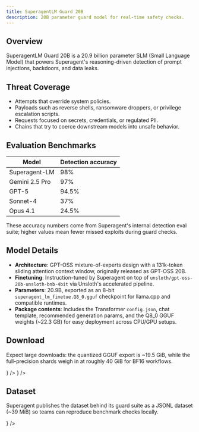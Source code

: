 ```yaml
---
title: SuperagentLM Guard 20B
description: 20B parameter guard model for real-time safety checks.
---
```


## Overview

SuperagentLM Guard 20B is a 20.9 billion parameter SLM (Small Language Model) that powers Superagent's reasoning-driven detection of prompt injections, backdoors, and data leaks.

## Threat Coverage

- Attempts that override system policies.
- Payloads such as reverse shells, ransomware droppers, or privilege escalation scripts.
- Requests focused on secrets, credentials, or regulated PII.
- Chains that try to coerce downstream models into unsafe behavior.

## Evaluation Benchmarks

| Model | Detection accuracy |
| --- | --- |
| Superagent-LM | 98% |
| Gemini 2.5 Pro | 97% |
| GPT-5 | 94.5% |
| Sonnet-4 | 37% |
| Opus 4.1 | 24.5% |

These accuracy numbers come from Superagent's internal detection eval suite; higher values mean fewer missed exploits during guard checks.

## Model Details

- **Architecture**: GPT-OSS mixture-of-experts design with a 131k-token sliding attention context window, originally released as GPT-OSS 20B.
- **Finetuning**: Instruction-tuned by Superagent on top of `unsloth/gpt-oss-20b-unsloth-bnb-4bit` via Unsloth's accelerated pipeline.
- **Parameters**: 20.9B, exported as an 8-bit `superagent_lm_finetue.Q8_0.gguf` checkpoint for llama.cpp and compatible runtimes.
- **Package contents**: Includes the Transformer `config.json`, chat template, recommended generation params, and the Q8_0 GGUF weights (~22.3 GB) for easy deployment across CPU/GPU setups.

## Download

Expect large downloads: the quantized GGUF export is ~19.5 GiB, while the full-precision shards weigh in at roughly 40 GiB for BF16 workflows.

<Cards>
  <IconCard
    title="20B GGUF (Q8_0)"
    href="https://huggingface.co/superagent-ai/superagent-lm-20b-gguf"
    description="Quantized guard rail tuned for llama.cpp, ~19.5 GiB download via huggingface-cli"
    icon={<Cpu className="size-4" />}
  />
  <IconCard
    title="20B Full Precision"
    href="https://huggingface.co/superagent-ai/superagent-lm-20b"
    description="BF16 safetensors across multiple shards (~40 GiB) for custom pipelines"
    icon={<Server className="size-4" />}
  />
</Cards>

## Dataset

Superagent publishes the dataset behind its guard suite as a JSONL dataset (~39 MiB) so teams can reproduce benchmark checks locally.

<Cards>
  <IconCard
    title="Dataset"
    href="https://huggingface.co/datasets/superagent-ai/superagent-lm"
    description="Benchmark prompts, labels, and guard outcomes for regression testing"
    icon={<BarChart3 className="size-4" />}
  />
</Cards>
